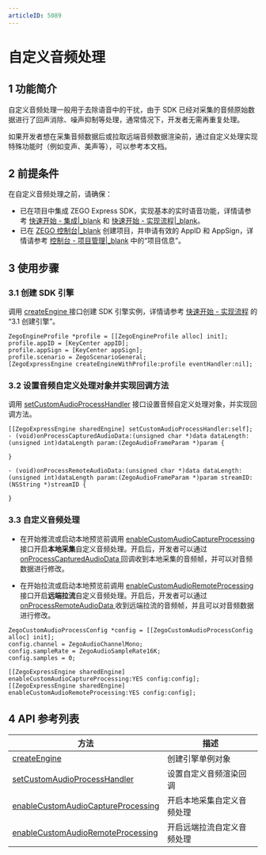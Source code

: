 ```yaml
---
articleID: 5089
---
```

# 自定义音频处理

## 1 功能简介

自定义音频处理一般用于去除语音中的干扰，由于 SDK 已经对采集的音频原始数据进行了回声消除、噪声抑制等处理，通常情况下，开发者无需再重复处理。

如果开发者想在采集音频数据后或拉取远端音频数据渲染前，通过自定义处理实现特殊功能时（例如变声、美声等），可以参考本文档。


## 2 前提条件

在自定义音频处理之前，请确保：

- 已在项目中集成 ZEGO Express SDK，实现基本的实时语音功能，详情请参考 [快速开始 - 集成\|_blank](!ExpressAudioSDK-Integration/SDK_Integration) 和 [快速开始 - 实现流程\|_blank](!ExpressAudioSDK-Integration/Solution_Implementation)。
- 已在 [ZEGO 控制台\|_blank](https://console.zego.im) 创建项目，并申请有效的 AppID 和 AppSign，详情请参考 [控制台 - 项目管理\|_blank](#12107) 中的“项目信息”。


## 3 使用步骤

### 3.1 创建 SDK 引擎

调用 [createEngine ](/zh/api?doc=Express_Video_SDK_API~ObjectiveC~class~zego-express-engine#create-engine-with-app-id-app-sign-is-test-env-scenario-event-handler) 接口创建 SDK 引擎实例，详情请参考 [快速开始 - 实现流程](7628#3_1) 的 “3.1 创建引擎”。

```objc
ZegoEngineProfile *profile = [[ZegoEngineProfile alloc] init];
profile.appID = [KeyCenter appID];
profile.appSign = [KeyCenter appSign];
profile.scenario = ZegoScenarioGeneral;
[ZegoExpressEngine createEngineWithProfile:profile eventHandler:nil];
```
### 3.2 设置音频自定义处理对象并实现回调方法

调用 [setCustomAudioProcessHandler](/zh/api?doc=Express_Video_SDK_API~ObjectiveC~class~zego-express-engine#set-custom-audio-process-handler) 接口设置音频自定义处理对象，并实现回调方法。

```objc
[[ZegoExpressEngine sharedEngine] setCustomAudioProcessHandler:self];
- (void)onProcessCapturedAudioData:(unsigned char *)data dataLength:(unsigned int)dataLength param:(ZegoAudioFrameParam *)param {

}

- (void)onProcessRemoteAudioData:(unsigned char *)data dataLength:(unsigned int)dataLength param:(ZegoAudioFrameParam *)param streamID:(NSString *)streamID {

}
```


### 3.3 自定义音频处理

- 在开始推流或启动本地预览前调用 [enableCustomAudioCaptureProcessing ](/zh/api?doc=Express_Video_SDK_API~ObjectiveC~class~zego-express-engine#enable-custom-audio-capture-processing-config) 接口开启**本地采集**自定义音频处理。开启后，开发者可以通过 [onProcessCapturedAudioData ](/zh/api?doc=Express_Video_SDK_API~ObjectiveC~protocol~zego-custom-audio-process-handler#on-process-captured-audio-data-data-length-param) 回调收到本地采集的音频帧，并可以对音频数据进行修改。

- 在开始拉流或启动本地预览前调用 [enableCustomAudioRemoteProcessing ](/zh/api?doc=Express_Video_SDK_API~ObjectiveC~class~zego-express-engine#enable-custom-audio-remote-processing-config) 接口开启**远端拉流**自定义音频处理。开启后，开发者可以通过 [onProcessRemoteAudioData ](/zh/api?doc=Express_Video_SDK_API~ObjectiveC~protocol~zego-custom-audio-process-handler#on-process-remote-audio-data-data-length-param-stream-id) 收到远端拉流的音频帧，并且可以对音频数据进行修改。


```objc
ZegoCustomAudioProcessConfig *config = [[ZegoCustomAudioProcessConfig alloc] init];
config.channel = ZegoAudioChannelMono;
config.sampleRate = ZegoAudioSampleRate16K;
config.samples = 0;

[[ZegoExpressEngine sharedEngine] enableCustomAudioCaptureProcessing:YES config:config];
[[ZegoExpressEngine sharedEngine] enableCustomAudioRemoteProcessing:YES config:config];
```

## 4 API 参考列表

| 方法     | 描述 |
| ------- | -------- |
| [createEngine ](/zh/api?doc=Express_Video_SDK_API~ObjectiveC~class~zego-express-engine#create-engine-with-app-id-app-sign-is-test-env-scenario-event-handler) | 创建引擎单例对象           |
| [setCustomAudioProcessHandler ](/zh/api?doc=Express_Video_SDK_API~ObjectiveC~class~zego-express-engine#set-custom-audio-process-handler) | 设置自定义音频渲染回调     |
| [enableCustomAudioCaptureProcessing ](/zh/api?doc=Express_Video_SDK_API~ObjectiveC~class~zego-express-engine#enable-custom-audio-capture-processing-config) | 开启本地采集自定义音频处理 |
| [enableCustomAudioRemoteProcessing ](/zh/api?doc=Express_Video_SDK_API~ObjectiveC~class~zego-express-engine#enable-custom-audio-remote-processing-config) | 开启远端拉流自定义音频处理 |
